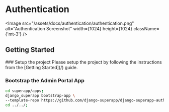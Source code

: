 
# Authentication

<Image src="/assets/docs/authentication/authentication.png" alt="Authentication Screenshot" width={1024} height={1024} className={'mt-3'} />

## Getting Started
<Steps>
### Setup the project
    Please setup the project by following the instructions from the [Getting Started](/) guide.

### Bootstrap the Admin Portal App
```bash
cd superapp/apps;
django_superapp bootstrap-app \
--template-repo https://github.com/django-superapp/django-superapp-authentication ./authentication;
cd ../../;
```
</Steps>

